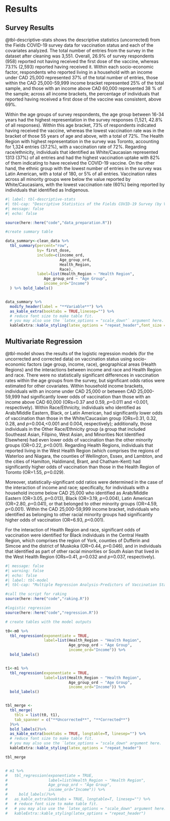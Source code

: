# Results

## Survey Results

@tbl-descriptive-stats shows the descriptive statistics (uncorrected) from the Fields COVID-19 survey data for vaccination status and each of the covariates analyzed. The total number of entries from the survey in the dataset after cleaning was 3,551. Overall, 26.9\% of survey respondents (958) reported not having received the first dose of the vaccine, whereas 73.1\% (2,593) reported having received it. Within each socio-economic factor, respondents who reported living in a household with an income under CAD 25,000 represented  37\% of the total number of entries, those within the CAD 25,000-59,999 income bracket represented 25% of the total sample, and those with an income above CAD 60,000 represented 38 \% of the sample; across all income brackets, the percentage of individuals that reported having received a first dose of the vaccine was consistent, above 69\%.

Within the age groups of survey respondents, the age group between 16-34 years had the highest representation in the survey responses (1,521, 42.8\% of all responses). Within this age bracket, 73\% of respondents indicated having received the vaccine, whereas the lowest vaccination rate was in the bracket of those 55 years of age and above, with a total of 72\%. The Health Region with highest representation in the survey was Toronto, accounting for 1,324 entries (37.2\%), with a vaccination rate of 72\%. Regarding race/ethnicity, individuals that identified as White/Caucasian represented 1313 (37\%) of all entries and had the highest vaccination uptake with 82\% of them indicating to have received the COVID-19 vaccine. On the other hand, the ethnic group with the lowest number of entries in the survey was Latin American, with a total of 180, or 5\% of all entries. Vaccination rates across all minority groups were below the value reported by White/Caucasians, with the lowest vaccination rate (60\%) being reported by individuals that identified as Indigenous.


```r
#| label: tbl-descriptive-stats
#| tbl-cap: "Descriptive Statistics of the Fields COVID-19 Survey (by Vaccination Status)"
#| message: false
#| echo: false

source(here::here("code","data_preparation.R"))

#create summary table

data_summary<-clean_data %>%
  tbl_summary(percent="row",
              by= first_dose,
              include=c(income_ord,
                        Age_group_ord,
                        Health_Region,
                        Race),
              label=list(Health_Region ~ "Health Region",
                 Age_group_ord ~ "Age Group",
                 income_ord="Income")
  ) %>% bold_labels()


data_summary %>%
  modify_header(label = "**Variable**") %>%
  as_kable_extra(booktabs = TRUE,linesep="") %>%
  # reduce font size to make table fit. 
  # you may also use the `latex_options = "scale_down"` argument here.
  kableExtra::kable_styling(latex_options = "repeat_header",font_size = 9)

```

## Multivariate Regression

@tbl-model shows the results of the logistic regression models (for the uncorrected and corrected data) on vaccination status using socio-economic factors (age group, income, race), geographical areas (Health Regions) and the interactions between income and race and Health Region and race. There were no statistically significant differences in vaccination rates within the age groups from the survey, but significant odds ratios were estimated for other covariates. Within household income brackets, individuals with an income under CAD 25,000 or between CAD 25,000-59,999 had significantly lower odds of vaccination than those with an income above CAD 60,000 (ORs=0.37 and 0.59, _p_=0.011 and <0.001, respectively). Within Race/Ethnicity, individuals who identified as Arab/Middle Eastern, Black, or Latin American, had significantly lower odds of vaccination than those in the White/Caucasian group (ORs=0.31, 0.32, 0.28, and _p_=0.004,<0.001 and 0.004, respectively); additionally, those individuals in the Other Race/Ethnicity group (a group that included Southeast Asian, Filipino, West Asian, and Minorities Not Identified Elsewhere) had even lower odds of vaccination than the other minority groups (OR=0.22, _p_<0.001). Regarding Health Regions, individuals that reported living in the West Health Region (which comprises the regions of Waterloo and Niagara, the counties of Wellington, Essex, and Lambton, and the cities of Hamilton, Haldimand, Brant, and Chatham-Kent) had significantly higher odds of vaccination than those in the Health Region of Toronto (OR=1.55, _p_=0.029).

Moreover, statistically-significant odd ratios were determined in the case of the interaction of income and race; specifically, for individuals with a household income below CAD 25,000 who identified as Arab/Middle Eastern (OR=3.05, _p_=0.013), Black (OR=3.19, _p_=0.004), Latin American (OR=2.80, _p_=0.041), or that belonged to other minority groups  (OR=4.59, _p_<0.001). Within the CAD 25,000-59,999 income bracket, individuals who identified as belonging to other racial minority groups had significantly higher odds of vaccination (OR=6.93, _p_<0.001).

For the interaction of Health Region and race, significant odds of vaccination were identified for Black individuals in the Central Health Region, which comprises the region of York, counties of Dufferin and Simcoe and the district of Muskoka (OR=0.44, _p_=0.046), and in individuals that identified as part of other racial minorities or South Asian that lived in the West Health Region (ORs=0.41, _p_=0.032 and _p_=0.037, respectively).

\footnotesize
\renewcommand{\arraystretch}{0.5}
```r
#| message: false
#| warning: false
#| echo: false
#| label: tbl-model
#| tbl-cap: "Multiple Regression Analysis-Predictors of Vaccination Status"

#call the script for raking
source(here::here("code","raking.R"))

#logistic regression
source(here::here("code","regression.R"))

# create tables with the model outputs

t0<-m0 %>%
  tbl_regression(exponentiate = TRUE,
                 label=list(Health_Region ~ "Health Region",
                            Age_group_ord ~ "Age Group",
                            income_ord="Income")) %>%
  bold_labels()


t1<-m1 %>%
  tbl_regression(exponentiate = TRUE,
                 label=list(Health_Region ~ "Health Region",
                            Age_group_ord ~ "Age Group",
                            income_ord="Income")) %>%
  bold_labels()


tbl_merge <-
  tbl_merge(
    tbls = list(t0, t1),
    tab_spanner = c("**Uncorrected**", "**Corrected**")
  )%>%
  bold_labels()%>%
  as_kable_extra(booktabs = TRUE, longtable=T, linesep="") %>%
  # reduce font size to make table fit. 
  # you may also use the `latex_options = "scale_down" argument here.
  kableExtra::kable_styling(latex_options = "repeat_header")

tbl_merge


# m1 %>%
#   tbl_regression(exponentiate = TRUE,
#                  label=list(Health_Region ~ "Health Region",
#                  Age_group_ord ~ "Age Group",
#                  income_ord="Income")) %>%
#     bold_labels()%>%
#   as_kable_extra(booktabs = TRUE, longtable=T, linesep="") %>%
#   # reduce font size to make table fit. 
#   # you may also use the `latex_options = "scale_down" argument here.
#   kableExtra::kable_styling(latex_options = "repeat_header")
```

\normalsize